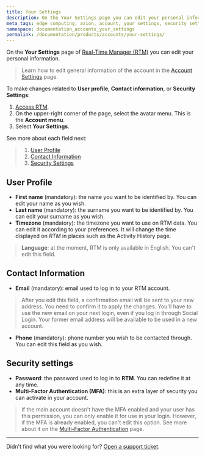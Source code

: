 ```yaml
---
title: Your Settings
description: On the Your Settings page you can edit your personal information on Real-Time Manager (RTM).
meta_tags: edge computing, azion, account, your settings, security settings
namespace: documentation_accounts_your_settings
permalink: /documentation/products/accounts/your-settings/
---
```


On the **Your Settings** page of [Real-Time Manager (RTM)](https://manager.azion.com/) you can edit your personal information. 

> Learn how to edit general information of the account in the [Account Settings](https://www.azion.com/en/documentation/products/accounts/your-settings/) page. 

To make changes related to **User profile**, **Contact information**, or **Security Settings**:

1. [Access RTM](https://manager.azion.com/).
2. On the upper-right corner of the page, select the avatar menu. This is the **Account menu**.
3. Select **Your Settings**.

See more about each field next:

> 1. [User Profile](#userprofile)
> 2. [Contact Information](#contactinformation)
> 3. [Security Settings](#securitysettings)

## User Profile
- **First name** (mandatory): the name you want to be identified by. You can edit your name as you wish.
- **Last name** (mandatory): the surname you want to be identified by. You can edit your surname as you wish.
- **Timezone** (mandatory): the timezone you want to use on RTM data. You can edit it according to your preferences. It will change the time displayed on *RTM* in places such as the Activity History page. 

> **Language**: at the moment, RTM is only available in English. You can't edit this field.

## Contact Information

- **Email** (mandatory): email used to log in to your RTM account. 

> After you edit this field, a confirmation email will be sent to your new address. You need to confirm it to apply the changes. You'll have to use the new email on your next login, even if you log in through Social Login. Your former email address will be available to be used in a new account.
- **Phone** (mandatory): phone number you wish to be contacted through. You can edit this field as you wish.

## Security settings

- **Password**: the password used to log in to **RTM**. You can redefine it at any time. 
- **Multi-Factor Authentication (MFA)**: this is an extra layer of security you can activate in your account. 

> If the main account doesn't have the MFA enabled and your user has this permission, you can only enable it for use in your login. However, if the MFA is already enabled, you can't edit this option. See more about it on the [Multi-Factor Authentication](https://www.azion.com/en/documentation/products/accounts/multi-factor-authentication/) page.

---

Didn't find what you were looking for? [Open a support ticket](https://tickets.azion.com/).
